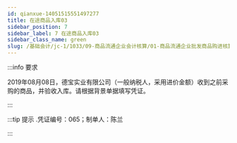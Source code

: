 ---
id: qianxue-14051515551497277
title: 在途商品入库03
sidebar_position: 7
sidebar_label: 7 在途商品入库03
sidebar_class_name: green
slug: /基础会计/jc-1/1033/09-商品流通企业会计核算/01-商品流通企业批发商品购进核算/qianxue-1405151457455681242/qianxue-14051515551497277/在途商品入库03
---

:::info 要求

2019年08月08日，德宝实业有限公司（一般纳税人，采用进价金额）收到之前采购的商品，并验收入库。请根据背景单据填写凭证。

:::

:::tip 提示
  .凭证编号：065；制单人：陈兰
:::
